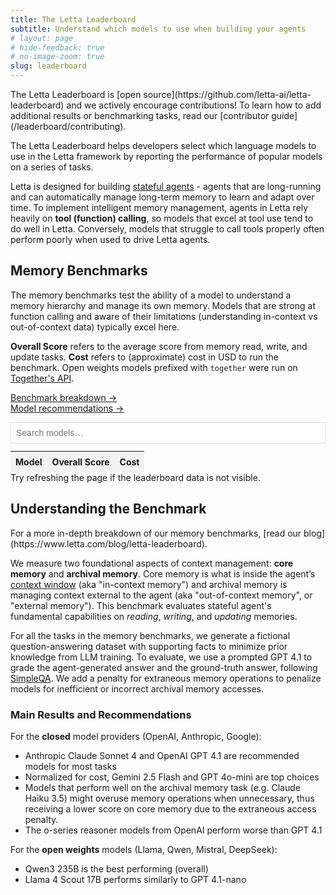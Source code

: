 ```yaml
---
title: The Letta Leaderboard
subtitle: Understand which models to use when building your agents
# layout: page
# hide-feedback: true
# no-image-zoom: true
slug: leaderboard
---
```


<Note>
The Letta Leaderboard is [open source](https://github.com/letta-ai/letta-leaderboard) and we actively encourage contributions! To learn how to add additional results or benchmarking tasks, read our [contributor guide](/leaderboard/contributing).
</Note>

The Letta Leaderboard helps developers select which language models to use in the Letta framework by reporting the performance of popular models on a series of tasks.

Letta is designed for building [stateful agents](/guides/agents/overview) - agents that are long-running and can automatically manage long-term memory to learn and adapt over time.
To implement intelligent memory management, agents in Letta rely heavily on **tool (function) calling**, so models that excel at tool use tend to do well in Letta. Conversely, models that struggle to call tools properly often perform poorly when used to drive Letta agents.

## Memory Benchmarks

The memory benchmarks test the ability of a model to understand a memory hierarchy and manage its own memory. Models that are strong at function calling and aware of their limitations (understanding in-context vs out-of-context data) typically excel here.

**Overall Score** refers to the average score from memory read, write, and update tasks. **Cost** refers to (approximate) cost in USD to run the benchmark. Open weights models prefixed with `together` were run on [Together's API](/guides/server/providers/together).

[Benchmark breakdown →](#understanding-the-benchmark)<br />
[Model recommendations →](#results-and-recommendations)

<div id="letta-leaderboard">
  <div id="lb-controls" style="display:flex;align-items:center;max-width:800px;margin:10px auto 12px;gap:10px">
    <input id="lb-search" placeholder="Search models…" style="flex:1;padding:8px;border:1px solid #ddd;border-radius:0;font-size:14px" />
  </div>

  <table id="lb-table" style="width:100%;max-width:800px;margin:auto;border-collapse:collapse;font-size:14px">
    <thead style="background:#f2f2f2">
      <tr>
        <th data-key="model"      style="padding:8px;text-align:left">Model</th>
        <th data-key="average"    style="padding:8px;text-align:center">Overall Score</th>
        <th data-key="total_cost" style="padding:8px;text-align:center">Cost</th>
      </tr>
    </thead>
    <tbody id="lb-body"></tbody>
  </table>
</div>

<Info>
Try refreshing the page if the leaderboard data is not visible.
</Info>

## Understanding the Benchmark

<Note>
For a more in-depth breakdown of our memory benchmarks, [read our blog](https://www.letta.com/blog/letta-leaderboard).
</Note>

We measure two foundational aspects of context management: **core memory** and **archival memory**. Core memory is what is inside the agent’s [context window](https://www.letta.com/blog/memory-blocks) (aka "in-context memory") and archival memory is managing context external to the agent (aka "out-of-context memory", or "external memory"). This benchmark evaluates stateful agent's fundamental capabilities on _reading_, _writing_, and _updating_ memories.

For all the tasks in the memory benchmarks, we generate a fictional question-answering dataset with supporting facts to minimize prior knowledge from LLM training. To evaluate, we use a prompted GPT 4.1 to grade the agent-generated answer and the ground-truth answer, following [SimpleQA](https://openai.com/index/introducing-simpleqa/). We add a penalty for extraneous memory operations to penalize models for inefficient or incorrect archival memory accesses.

### Main Results and Recommendations

For the **closed** model providers (OpenAI, Anthropic, Google):
* Anthropic Claude Sonnet 4 and OpenAI GPT 4.1 are recommended models for most tasks
* Normalized for cost, Gemini 2.5 Flash and GPT 4o-mini are top choices
* Models that perform well on the archival memory task (e.g. Claude Haiku 3.5) might overuse memory operations when unnecessary, thus receiving a lower score on core memory due to the extraneous access penalty.
* The o-series reasoner models from OpenAI perform worse than GPT 4.1

For the **open weights** models (Llama, Qwen, Mistral, DeepSeek):
* Qwen3 235B is the best performing (overall)
* Llama 4 Scout 17B performs similarly to GPT 4.1-nano
